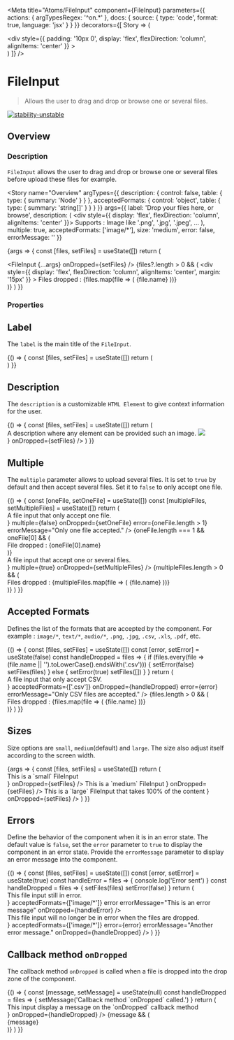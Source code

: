
<Meta
  title="Atoms/FileInput"
  component={FileInput}
  parameters={{
    actions: { argTypesRegex: '^on.*' },
    docs: {
      source: {
        type: 'code',
        format: true,
        language: 'jsx'
      }
    }
  }}
  decorators={[
    Story => (
      <ThemeProvider>
        <div className="component-story-main">
          <ThemeSwitcher />
          <div
            style={{
              padding: '10px 0',
              display: 'flex',
              flexDirection: 'column',
              alignItems: 'center'
            }}
          >
            <Story />
          </div>
        </div>
      </ThemeProvider>
    )
  ]}
/>

# FileInput

> Allows the user to drag and drop or browse one or several files.

[![stability-unstable](https://img.shields.io/badge/stability-unstable-yellow.svg)](https://github.com/emersion/stability-badges#unstable)

## Overview

### Description

`FileInput` allows the user to drag and drop or browse one or several files before upload these files for example.

<Story
  name="Overview"
  argTypes={{
    description: {
      control: false,
      table: {
        type: { summary: 'Node' }
      }
    },
    acceptedFormats: {
      control: 'object',
      table: {
        type: { summary: 'string[]' }
      }
    }
  }}
  args={{
    label: 'Drop your files here, or browse',
    description: (
      <div style={{ display: 'flex', flexDirection: 'column', alignItems: 'center' }}>
        <Typography as="div" fontFamily="brand" fontSize="small" fontWeight="xlight">
          Supports : Image like '.png', '.jpg', '.jpeg', ...
        </Typography>
      </div>
    ),
    multiple: true,
    acceptedFormats: ['image/*'],
    size: 'medium',
    error: false,
    errorMessage: ''
  }}
>
  {args => {
    const [files, setFiles] = useState([])
    return (
      <div>
        <FileInput {...args} onDropped={setFiles} />
        {files?.length > 0 && (
          <div
            style={{
              display: 'flex',
              flexDirection: 'column',
              alignItems: 'center',
              margin: '15px'
            }}
          >
            <Typography as="div" fontFamily="brand" fontSize="small" fontWeight="xlight">
              Files dropped :
            </Typography>
            {files.map(file => (
              <Typography
                as="div"
                fontFamily="brand"
                fontSize="small"
                fontWeight="xlight"
                key={file.name}
              >
                {file.name}
              </Typography>
            ))}
          </div>
        )}
      </div>
    )
  }}
</Story>

### Properties

<ArgsTable story="Overview" />

## Label

The `label` is the main title of the `FileInput`.

<Canvas>
  <Story name="Label">
    {() => {
      const [files, setFiles] = useState([])
      return (
        <div>
          <FileInput label="My awesome label" onDropped={setFiles} />
        </div>
      )
    }}
  </Story>
</Canvas>

## Description

The `description` is a customizable `HTML Element` to give context information for the user.

<Canvas>
  <Story name="Description">
    {() => {
      const [files, setFiles] = useState([])
      return (
        <div>
          <FileInput
            label="Drop files here"
            description={
              <div style={{ display: 'flex', flexDirection: 'column', alignItems: 'center' }}>
                <Typography as="div" fontFamily="brand" fontSize="small" fontWeight="xlight">
                  A description where any element can be provided such an image.
                </Typography>
                <img
                  style={{ backgroundColor: 'white' }}
                  src="https://okp4.network/wp-content/themes/okp4/img/know.png"
                ></img>
              </div>
            }
            onDropped={setFiles}
          />
        </div>
      )
    }}
  </Story>
</Canvas>

## Multiple

The `multiple` parameter allows to upload several files. It is set to `true` by default and then accept several files. Set it to `false` to only accept one file.

<Canvas>
  <Story name="Multiple">
    {() => {
      const [oneFile, setOneFile] = useState([])
      const [multipleFiles, setMultipleFiles] = useState([])
      return (
        <div>
          <FileInput
            label="Drop only one file here"
            description={
              <div style={{ display: 'flex', flexDirection: 'column', alignItems: 'center' }}>
                <Typography as="div" fontFamily="brand" fontSize="small" fontWeight="xlight">
                  A file input that only accept one file.
                </Typography>
              </div>
            }
            multiple={false}
            onDropped={setOneFile}
            error={oneFile.length > 1}
            errorMessage="Only one file accepted."
          />
          {oneFile.length === 1 && oneFile[0] && (
            <div
              style={{
                display: 'flex',
                flexDirection: 'column',
                alignItems: 'center',
                margin: '15px'
              }}
            >
              <Typography as="div" fontFamily="brand" fontSize="small" fontWeight="xlight">
                File dropped :
              </Typography>
              <Typography as="div" fontFamily="brand" fontSize="small" fontWeight="xlight">
                {oneFile[0].name}
              </Typography>
            </div>
          )}
          <div
            style={{
              margin: '40px'
            }}
          />
          <FileInput
            label="Drop many files here"
            description={
              <div style={{ display: 'flex', flexDirection: 'column', alignItems: 'center' }}>
                <Typography as="div" fontFamily="brand" fontSize="small" fontWeight="xlight">
                  A file input that accept one or several files.
                </Typography>
              </div>
            }
            multiple={true}
            onDropped={setMultipleFiles}
          />
          {multipleFiles.length > 0 && (
            <div
              style={{
                display: 'flex',
                flexDirection: 'column',
                alignItems: 'center',
                margin: '15px'
              }}
            >
              <Typography as="div" fontFamily="brand" fontSize="small" fontWeight="xlight">
                Files dropped :
              </Typography>
              {multipleFiles.map(file => (
                <Typography as="div" fontFamily="brand" fontSize="small" fontWeight="xlight">
                  {file.name}
                </Typography>
              ))}
            </div>
          )}
        </div>
      )
    }}
  </Story>
</Canvas>

## Accepted Formats

Defines the list of the formats that are accepted by the component. For example : `image/*`, `text/*`, `audio/*`, `.png`, `.jpg`, `.csv`, `.xls`, `.pdf`, etc.

<Canvas>
  <Story name="Accepted Formats">
    {() => {
      const [files, setFiles] = useState([])
      const [error, setError] = useState(false)
      const handleDropped = files => {
        if (files.every(file => (file.name || '').toLowerCase().endsWith('.csv'))) {
          setError(false)
          setFiles(files)
        } else {
          setError(true)
          setFiles([])
        }
      }
      return (
        <div>
          <FileInput
            label="Drop files here or browse"
            description={
              <div style={{ display: 'flex', flexDirection: 'column', alignItems: 'center' }}>
                <Typography as="div" fontFamily="brand" fontSize="small" fontWeight="xlight">
                  A file input that only accept CSV.
                </Typography>
              </div>
            }
            acceptedFormats={['.csv']}
            onDropped={handleDropped}
            error={error}
            errorMessage="Only CSV files are accepted."
          />
          {files.length > 0 && (
            <div
              style={{
                display: 'flex',
                flexDirection: 'column',
                alignItems: 'center',
                margin: '15px'
              }}
            >
              <Typography as="div" fontFamily="brand" fontSize="small" fontWeight="xlight">
                Files dropped :
              </Typography>
              {files.map(file => (
                <Typography as="div" fontFamily="brand" fontSize="small" fontWeight="xlight">
                  {file.name}
                </Typography>
              ))}
            </div>
          )}
        </div>
      )
    }}
  </Story>
</Canvas>

## Sizes

Size options are `small`, `medium`(default) and `large`. The size also adjust itself according to the screen width.

<Canvas>
  <Story name="Sizes">
    {args => {
      const [files, setFiles] = useState([])
      return (
        <div
          style={{
            display: 'flex',
            justifyContent: 'space-between',
            flexDirection: 'column',
            alignItems: 'center',
            gap: '40px'
          }}
        >
          <FileInput
            size="small"
            label="Upload files"
            description={
              <div style={{ display: 'flex', flexDirection: 'column', alignItems: 'center' }}>
                <Typography as="div" fontFamily="brand" fontSize="small" fontWeight="xlight">
                  This is a `small` FileInput
                </Typography>
              </div>
            }
            onDropped={setFiles}
          />
          <FileInput
            size="medium"
            label="Upload files"
            description={
              <div style={{ display: 'flex', flexDirection: 'column', alignItems: 'center' }}>
                <Typography as="div" fontFamily="brand" fontSize="small" fontWeight="xlight">
                  This is a `medium` FileInput
                </Typography>
              </div>
            }
            onDropped={setFiles}
          />
          <FileInput
            size="large"
            label="Upload files"
            description={
              <div style={{ display: 'flex', flexDirection: 'column', alignItems: 'center' }}>
                <Typography as="div" fontFamily="brand" fontSize="small" fontWeight="xlight">
                  This is a `large` FileInput that takes 100% of the content
                </Typography>
              </div>
            }
            onDropped={setFiles}
          />
        </div>
      )
    }}
  </Story>
</Canvas>

## Errors

Define the behavior of the component when it is in an error state.
The default value is `false`, set the `error` parameter to `true` to display the component in an error state.
Provide the `errorMessage` parameter to display an error message into the component.

<Canvas>
  <Story name="Errors">
    {() => {
      const [files, setFiles] = useState([])
      const [error, setError] = useState(true)
      const handleError = files => {
        console.log('Error sent')
      }
      const handleDropped = files => {
        setFiles(files)
        setError(false)
      }
      return (
        <div>
          <FileInput
            label="Drop your files here, or browse"
            description={
              <div style={{ display: 'flex', flexDirection: 'column', alignItems: 'center' }}>
                <Typography as="div" fontFamily="brand" fontSize="small" fontWeight="xlight">
                  This file input still in error.
                </Typography>
              </div>
            }
            acceptedFormats={['image/*']}
            error
            errorMessage="This is an error message"
            onDropped={handleError}
          />
          <div
            style={{
              margin: '40px'
            }}
          />
          <FileInput
            label="Drop your files here, or browse"
            description={
              <div style={{ display: 'flex', flexDirection: 'column', alignItems: 'center' }}>
                <Typography as="div" fontFamily="brand" fontSize="small" fontWeight="xlight">
                  This file input will no longer be in error when the files are dropped.
                </Typography>
              </div>
            }
            acceptedFormats={['image/*']}
            error={error}
            errorMessage="Another error message."
            onDropped={handleDropped}
          />
        </div>
      )
    }}
  </Story>
</Canvas>

## Callback method `onDropped`

The callback method `onDropped` is called when a file is dropped into the drop zone of the component.

<Canvas>
  <Story name="Callback method onDropped">
    {() => {
      const [message, setMessage] = useState(null)
      const handleDropped = files => {
        setMessage('Callback method `onDropped` called.')
      }
      return (
        <div>
          <FileInput
            label="Drop files here"
            description={
              <div style={{ display: 'flex', flexDirection: 'column', alignItems: 'center' }}>
                <Typography as="div" fontFamily="brand" fontSize="small" fontWeight="xlight">
                  This input display a message on the `onDropped` callback method
                </Typography>
              </div>
            }
            onDropped={handleDropped}
          />
          {message && (
            <div
              style={{
                marginTop: '20px'
              }}
            >
              <Typography
                as="div"
                fontFamily="brand"
                fontSize="small"
                fontWeight="xlight"
                color="success"
              >
                {message}
              </Typography>
            </div>
          )}
        </div>
      )
    }}
  </Story>
</Canvas>
